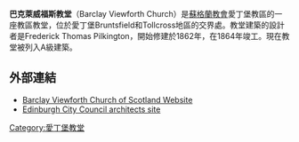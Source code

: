 {{Infobox church
<!-- Header -->
|name         = Barclay Viewforth Church 
|image        = Barclay Viewforth Church (26644532222).jpg
|caption      = 巴克萊教堂
|dedication   = 
|denomination = [[蘇格蘭教會|蘇格蘭教會]]
|churchmanship    = 
<!-- Administration -->
|parish       = Barclay Viewforth
|deanery      = 
|archdeaconry = 
|diocese      = 
|province     = 
|presbytery   = 愛丁堡
<!-- Clergy -->
|archbishop   =
|bishop       =
|dean         =
|prebendary   =
|provost      =
|canon        =
|priest       =
|vicar        =
|rector       =
|curate       =
|minister     = Rev Samuel A.R. Torrens 
|assistant    = 
|honpriest    = 
|deacon       =
|pastor       =
<!-- Other -->
|organistdom   = 
|organist      =
|website       = [http://www.barclayviewforth.org.uk/ Barclay Viewforth Church]
|coordinates   = {{coord|55|56|26|N|3|12|12|W}}
}}
'''巴克萊威福斯教堂'''（Barclay Viewforth Church）是[[蘇格蘭教會|蘇格蘭教會]]愛丁堡教區的一座教區教堂，位於愛丁堡Bruntsfield和Tollcross地區的交界處。教堂建築的設計者是Frederick Thomas Pilkington，開始修建於1862年，在1864年竣工。現在教堂被列入A級建築。
==外部連結==
{{Commons category|Barclay Church, Edinburgh}}
*[http://www.barclayviewforth.org.uk/ Barclay Viewforth Church of Scotland Website] {{Wayback|url=http://www.barclayviewforth.org.uk/ |date=20201210234742 }}
*[https://web.archive.org/web/20041210144638/http://www.edinburgh.gov.uk/libraries/artsphere/architects/pilkington/barclaychurchbw.html Edinburgh City Council architects site]
{{coord|55|56|25.71|N|3|12|12.51|W|display=title}}
[[Category:愛丁堡教堂|Category:愛丁堡教堂]]